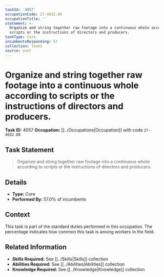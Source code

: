 ```yaml
---
taskId: '4057'
occupationCode: 27-4032.00
occupationTitle: ''
statement: >-
  Organize and string together raw footage into a continuous whole according to
  scripts or the instructions of directors and producers.
taskType: Core
incumbentsResponding: 57
collection: Tasks
source: onet
---
```

# Organize and string together raw footage into a continuous whole according to scripts or the instructions of directors and producers.

**Task ID:** 4057
**Occupation:** [[../Occupations|Occupation]] with code `27-4032.00`

## Task Statement

> Organize and string together raw footage into a continuous whole according to scripts or the instructions of directors and producers.

## Details

- **Type:** Core
- **Performed By:** 57.0% of incumbents

## Context

This task is part of the standard duties performed in this occupation. The percentage indicates how common this task is among workers in the field.

## Related Information

- **Skills Required:** See [[../Skills|Skills]] collection
- **Abilities Required:** See [[../Abilities|Abilities]] collection
- **Knowledge Required:** See [[../Knowledge|Knowledge]] collection
